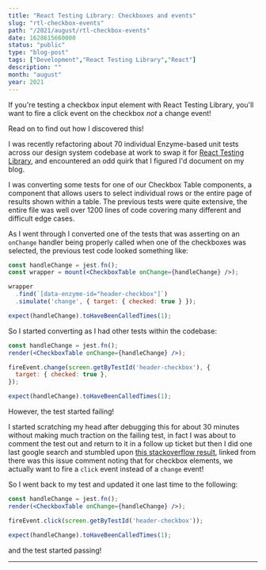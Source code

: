 ```yaml
---
title: "React Testing Library: Checkboxes and events"
slug: "rtl-checkbox-events"
path: "/2021/august/rtl-checkbox-events"
date: 1628615660000
status: "public"
type: "blog-post"
tags: ["Development","React Testing Library","React"]
description: ""
month: "august"
year: 2021
---
```




<TLDR>

If you're testing a checkbox input element with React Testing Library, you'll
want to fire a click event on the checkbox _not_ a change event!

Read on to find out how I discovered this!

</TLDR>

I was recently refactoring about 70 individual Enzyme-based unit tests across
our design system codebase at work to swap it for
[React Testing Library](https://testing-library.com/docs/react-testing-library/intro/),
and encountered an odd quirk that I figured I'd document on my blog.

I was converting some tests for one of our Checkbox Table components, a
component that allows users to select individual rows or the entire page of
results shown within a table. The previous tests were quite extensive, the
entire file was well over 1200 lines of code covering many different and
difficult edge cases.

As I went through I converted one of the tests that was asserting on an
`onChange` handler being properly called when one of the checkboxes was
selected, the previous test code looked something like:

```jsx
const handleChange = jest.fn();
const wrapper = mount(<CheckboxTable onChange={handleChange} />);

wrapper
  .find(`[data-enzyme-id="header-checkbox"]`)
  .simulate('change', { target: { checked: true } });

expect(handleChange).toHaveBeenCalledTimes(1);
```

So I started converting as I had other tests within the codebase:

```jsx
const handleChange = jest.fn();
render(<CheckboxTable onChange={handleChange} />);

fireEvent.change(screen.getByTestId('header-checkbox'), {
  target: { checked: true },
});

expect(handleChange).toHaveBeenCalledTimes(1);
```

However, the test started failing!

I started scratching my head after debugging this for about 30 minutes without
making much traction on the failing test, in fact I was about to comment the
test out and return to it in a follow up ticket but then I did one last google
search and stumbled upon
[this stackoverflow result](https://stackoverflow.com/questions/63006476/fireevent-change-does-not-toggle-checkbox),
linked from there was this issue comment noting that for checkbox elements, we
actually want to fire a `click` event instead of a `change` event!

So I went back to my test and updated it one last time to the following:

```jsx
const handleChange = jest.fn();
render(<CheckboxTable onChange={handleChange} />);

fireEvent.click(screen.getByTestId('header-checkbox'));

expect(handleChange).toHaveBeenCalledTimes(1);
```

and the test started passing!

<Spacer />

---

<Spacer />

